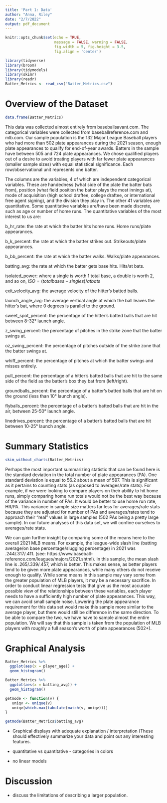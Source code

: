 ```yaml
---
title: 'Part 1: Data'
author: "Anna, Riley"
date: "2/7/2022"
output: pdf_document
---
```


```r
knitr::opts_chunk$set(echo = TRUE, 
                      message = FALSE, warning = FALSE,
                      fig.width = 5, fig.height = 3.5, 
                      fig.align = 'center')

library(tidyverse)
library(broom)
library(tidymodels)
library(skimr)
library(readr)
Batter_Metrics <- read_csv("Batter_Metrics.csv")
```

# Overview of the Dataset

```r
data.frame(Batter_Metrics)
```

This data was collected almost entirely from baseballsavant.com. The categorical variables were collected from baseballreference.com and mlb.com. Our sample population is the 132 Major League Baseball players who had more than 502 plate appearances during the 2021 season, enough plate appearances to qualify for end-of-year awards. Batters in the sample have between 505 and 724 plate appearances. We chose qualified players out of a desire to avoid treating players with far fewer plate appearances (smaller sample sizes) with equal statistical significance. Each row/observational unit represents one batter. 

The columns are the variables, 4 of which are independent categorical variables. These are handedness (what side of the plate the batter bats from), position (what field position the batter plays the most innings at), mode of acquisition (high school draftee, college draftee, or international free agent signing), and the division they play in. The other 41 variables are quantitative. Some quantitative variables are/have been made discrete, such as age or number of home runs. The quantitative variables of the most interest to us are: 

b_hr_rate: the rate at which the batter hits home runs. Home runs/plate appearances. 

b_k_percent: the rate at which the batter strikes out. Strikeouts/plate appearances. 

b_bb_percent: the rate at which the batter walks. Walks/plate appearances. 

batting_avg: the rate at which the batter gets base hits. Hits/at bats. 

isolated_power: where a single is worth 1 total base, a double is worth 2, and so on, $ISO=(total bases - singles)/at bats$

exit_velocity_avg: the average velocity of the hitter's batted balls. 

launch_angle_avg: the average vertical angle at which the ball leaves the hitter's bat, where 0 degrees is parallel to the ground. 

sweet_spot_percent: the percentage of the hitter's batted balls that are hit between 8-32° launch angle. 

z_swing_percent: the percentage of pitches in the strike zone that the batter swings at. 

oz_swing_percent: the percentage of pitches outside of the strike zone that the batter swings at. 

whiff_percent: the percentage of pitches at which the batter swings and misses entirely. 

pull_percent: the percentage of a hitter's batted balls that are hit to the same side of the field as the batter's box they bat from (left/right). 

groundballs_percent: the percentage of a batter's batted balls that are hit on the ground (less than 10° launch angle). 

flyballs_percent: the percentage of a batter's batted balls that are hit in the air, between 25-50° launch angle. 

linedrives_percent: the percentage of a batter's batted balls that are hit between 10-25° launch angle. 


# Summary Statistics 
```r
skim_without_charts(Batter_Metrics)
```
Perhaps the most important summarizing statistic that can be found here is the standard deviation in the total number of plate appearances (PA). One standard deviation is equal to 56.2 about a mean of 597. This is significant as it pertains to counting stats (as opposed to averages/rate stats). For example, if we were looking to compare players on their ability to hit home runs, simply comparing home run totals would not be the best way because of the variance in number of PAs. It would be better to use home run rate, HR/PA. This variance in sample size matters far less for averages/rate stats because they are adjusted for number of PAs and averages/rates tend to approach their "real" values in large samples (502 PAs being a pretty large sample). In our future analyses of this data set, we will confine ourselves to averages/rate stats.

We can gain further insight by comparing some of the means here to the overall 2021 MLB means. For example, the league-wide slash line (batting average/on base percentage/slugging percentage) in 2021 was .244/.317/.411. (see: https://www.baseball-reference.com/leagues/majors/2021.shtml). In this sample, the mean slash line is .265/.339/.457, which is better. This makes sense, as better players tend to be given more plate appearances, while many others do not receive enough to qualify. While some means in this sample may vary some from the greater population of MLB players, it may be a necessary sacrifice. In order to conduct linear regression tests that give us the most accurate possible view of the relationships between these variables, each player needs to have a sufficiently high number of plate appearances. This way, we can avoid small sample noise. Lowering the plate appearance requirement for this data set would make this sample more similar to the average player, but there would still be difference in the same direction. To be able to compare the two, we have have to sample almost the entire population. We will say that this sample is taken from the population of MLB players with roughly a full season's worth of plate appearances (502+). 


# Graphical Analysis

```r
Batter_Metrics %>% 
  ggplot(aes(x = player_age)) + 
  geom_histogram() 
```
```r
Batter_Metrics %>% 
  ggplot(aes(x = batting_avg)) + 
  geom_histogram() 
```
```r
getmode <- function(v) {
   uniqv <- unique(v)
   uniqv[which.max(tabulate(match(v, uniqv)))]
}

getmode(Batter_Metrics$batting_avg)
```

- Graphical displays with adequate explanation / interpretation (These should effectively summarize your data and point out any interesting features. 

- quantitative vs quantitative - categories in colors
- no linear models

# Discussion
- discuss the limitations of describing a larger population.